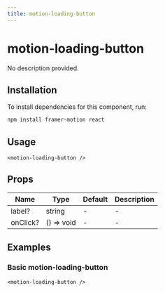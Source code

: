 ```yaml
---
title: motion-loading-button
---
```


# motion-loading-button

No description provided.

## Installation
To install dependencies for this component, run:
```bash
npm install framer-motion react
```

## Usage
```tsx
<motion-loading-button />
```

## Props
| Name      | Type     | Default | Description                 |
|-----------|----------|---------|-----------------------------|
| label? | string | - | - |
| onClick? | () => void | - | - |

## Examples

### Basic motion-loading-button
```tsx
<motion-loading-button />
```

